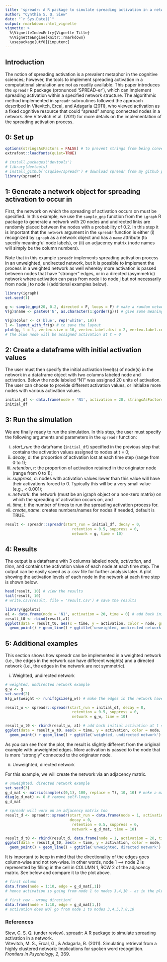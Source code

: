 ```yaml
---
title: 'spreadr: A R package to simulate spreading activation in a network'
author: "Cynthia S. Q. Siew"
date: "`r Sys.Date()`"
output: rmarkdown::html_vignette
vignette: >
  %\VignetteIndexEntry{Vignette Title}
  %\VignetteEngine{knitr::rmarkdown}
  \usepackage[utf8]{inputenc}
---
```


## Introduction

The notion of spreading activation is a prevalent metaphor in the cognitive sciences; however, the tools to implement spreading activation in a computational simulation are not as readily available. This paper introduces the `spreadr` R package (pronunced 'SPREAD-er'), which can implement spreading activation within a specified network structure. The algorithmic method implemented in `spreadr` subroutines followed the approach described in Vitevitch, Ercal, and Adagarla (2011), who viewed activation as a fixed cognitive resource that could “spread” among connected nodes in a network. See Vitevitch et al. (2011) for more details on the implementation of the spreading activation process. 

## 0: Set up

```r
options(stringsAsFactors = FALSE) # to prevent strings from being converted to a factor class
extrafont::loadfonts(quiet=TRUE)

# install.packages('devtools')
# library(devtools)
# install_github('csqsiew/spreadr') # download spreadr from my github page
library(spreadr)
```

## 1: Generate a network object for spreading activation to occur in

First, the network on which the spreading of activation occurs on must be specified. In this example, we use the `sample_gnp` function from the `igraph` R package to generate a network with 20 nodes and undirected links are randomly placed between the nodes with a probability of 0.2. In this step it is important that the `network` argument in the `spreadr` function is either (i) recognized by `igraph` as a network object and has a `name` attribute (to specify meaningful node labels), or (ii) an adjacency matrix (node names will simply be the column numbers).   

Note that in this example `spreadr` implements spreading activation process in an unweighted, undirected network, but it is possible to implement the process in a weighted network as well whereby more activation is passed between nodes that have "stronger" edges, or in a directed (asymmetric) network where activation can pass from node i to node j but not necessarily from node j to node i (additional examples below).    

```r
library(igraph)
set.seed(1)

g <- sample_gnp(20, 0.2, directed = F, loops = F) # make a random network
V(g)$name <- paste0('N', as.character(1:gorder(g))) # give some meaningful labels for the 'name' attribute

V(g)$color <- c('blue', rep('white', 19))
l <- layout_with_fr(g) # to save the layout 
plot(g, l = l, vertex.size = 10, vertex.label.dist = 2, vertex.label.cex = 0.8)
# the blue node will be assigned activation at t = 0
```

## 2: Create a dataframe with initial activation values 

The user must then specify the initial activation level(s) of node(s) in the network in a dataframe object with two columns labeled node and activation. Below the node labeled “N1” was assigned 20 units of activation. The user can choose to provide different activation values, or initialize more nodes with various activation values.

```r
initial_df <- data.frame(node = 'N1', activation = 20, stringsAsFactors = F)
initial_df
```

## 3: Run the simulation

We are finally ready to run the simulation. In this step, the user must specify the following arguments and parameters in the `spreadr` function: 

(i) *start_run*: the dataframe (`initial_df`) specified in the previous step that contains the activation values assigned to nodes at t = 0; 
(ii) *decay*, d: the proportion of activation lost at each time step (range from 0 to 1); 
(iii) *retention*, r: the proportion of activation retained in the originator node (range from 0 to 1); 
(iv) *suppress*, d: nodes with activation values lower than this value will have their activations forced to 0. Typically this will be a very small value (e.g., < 0.001); 
(v) *network*: the network (must be an igraph object or a non-zero matrix) on which the spreading of activation occurs on, and
(vi) *time*, t: the number of times to run the spreading activation process for.  
(vii) *create_name*: creates numbers/names for nodes if needed, default is TRUE.    

```r
result <- spreadr::spreadr(start_run = initial_df, decay = 0,
                              retention = 0.5, suppress = 0,
                              network = g, time = 10) 
```

## 4: Results

The output is a dataframe with 3 columns labeled *node*, *activation*, and *time*, and contains the activation value of each node at each time step. The output can be easily saved as a .csv file for further analysis later. A plot showing the activation levels of each node in the network at each time step is shown below.

```r
head(result, 10) # view the results
tail(result, 10)
# write.csv(result, file = 'result.csv') # save the results 

library(ggplot2) 
a1 <- data.frame(node = 'N1', activation = 20, time = 0) # add back initial activation at t = 0
result_t0 <- rbind(result,a1)
ggplot(data = result_t0, aes(x = time, y = activation, color = node, group = node)) +
  geom_point() + geom_line() + ggtitle('unweighted, undirected network') # visualize the results 
```

## 5: Additional examples

This section shows how spreadr can be implemented in a weighted network (i.e., the edges in the network can have different weights) and a directed network (i.e., the edges in the network are not symmetric).     

(i) Weighted, undirected network      

```r
# weighted, undirected network example 
g_w <- g
set.seed(2)
E(g_w)$weight <- runif(gsize(g_w)) # make the edges in the network have different weights ranging from 0 to 1 (excluding extreme values)

result_w <- spreadr::spreadr(start_run = initial_df, decay = 0,
                              retention = 0.5, suppress = 0,
                              network = g_w, time = 10) 

result_w_t0 <- rbind(result_w, a1) # add back initial activation at t = 0
ggplot(data = result_w_t0, aes(x = time, y = activation, color = node, group = node)) +
  geom_point() + geom_line() + ggtitle('weighted, undirected network') # visualize the results 
```

As you can see from the plot, the result is slightly different from the original example with unweighted edges. More activation is passed to the node that is more "strongly" connected to the originator node.      

(ii) Unweighted, directed network

For this example, we will create the network via an adjacency matrix.   

```r
# unweighted, directed network example
set.seed(3)
g_d_mat <- matrix(sample(c(0,1), 100, replace = T), 10, 10) # make a matrix and randomly fill some cells with 1s 
diag(g_d_mat) <- 0 # remove self-loops 
g_d_mat

# spreadr will work on an adjacency matrix too 
result_d <- spreadr::spreadr(start_run = data.frame(node = 1, activation = 20, stringsAsFactors = F), 
                             decay = 0,
                              retention = 0.5, suppress = 0,
                              network = g_d_mat, time = 10) 

result_d_t0 <- rbind(result_d, data.frame(node = 1, activation = 20, time = 0)) # add back initial activation at t = 0
ggplot(data = result_d_t0, aes(x = time, y = activation, color = node, group = node)) +
  geom_point() + geom_line() + ggtitle('unweighted, directed network') 
```

It is important to keep in mind that the directionality of the edges goes column-wise and not row-wise. In other words, node 1 --> node 2 is represented by filling in the cell in COLUMN 1, ROW 2 of the adjacency matrix. See below and compare it to the plot above.      

```r
# first column 
data.frame(node = 1:10, edge = g_d_mat[,1])
# hence activation is going from node 1 to nodes 3,4,10 - as in the plot 

# first row - wrong direction!
data.frame(node = 1:10, edge = g_d_mat[1,])
# activation does NOT go from node 1 to nodes 3,4,5,7,8,10
```

### References 

Siew, C. S. Q. (under review). spreadr: A R package to simulate spreading activation in a network.      
Vitevitch, M. S., Ercal, G., & Adagarla, B. (2011). Simulating retrieval from a highly clustered network: Implications for spoken word recognition. *Frontiers in Psychology, 2*, 369.

